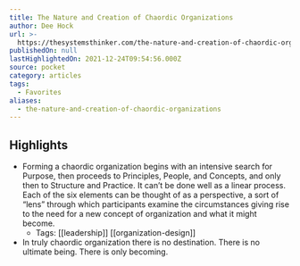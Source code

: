 ```yaml
---
title: The Nature and Creation of Chaordic Organizations
author: Dee Hock
url: >-
  https://thesystemsthinker.com/the-nature-and-creation-of-chaordic-organizations/
publishedOn: null
lastHighlightedOn: 2021-12-24T09:54:56.000Z
source: pocket
category: articles
tags:
  - Favorites
aliases:
  - the-nature-and-creation-of-chaordic-organizations
---
```

## Highlights
- Forming a chaordic organization begins with an intensive search for Purpose, then proceeds to Principles, People, and Concepts, and only then to Structure and Practice. It can’t be done well as a linear process. Each of the six elements can be thought of as a perspective, a sort of “lens” through which participants examine the circumstances giving rise to the need for a new concept of organization and what it might become.
    - Tags: [[leadership]] [[organization-design]] 
- In truly chaordic organization there is no destination. There is no ultimate being. There is only becoming.
